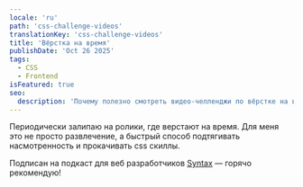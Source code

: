 ```yaml
---
locale: 'ru'
path: 'css-challenge-videos'
translationKey: 'css-challenge-videos'
title: 'Вёрстка на время'
publishDate: 'Oct 26 2025'
tags:
  - CSS
  - Frontend
isFeatured: true
seo:
  description: 'Почему полезно смотреть видео‑челленджи по вёрстке на время.'
---
```



Периодически залипаю на ролики, где верстают на время. Для меня это не просто развлечение, а быстрый способ подтягивать насмотренность и прокачивать css скиллы.

<YouTube id="rBAAvG68pko" title="Вёрстка на время" />

Подписан на подкаст для веб разработчиков [Syntax](https://syntax.fm/) — горячо рекомендую!
